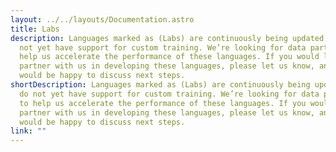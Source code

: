 ---
layout: ../../layouts/Documentation.astro
title: Labs
description: Languages marked as (Labs) are continuously being updated, but do
  not yet have support for custom training. We’re looking for data partners to
  help us accelerate the performance of these languages. If you would like to
  partner with us in developing these languages, please let us know, and we
  would be happy to discuss next steps.
shortDescription: Languages marked as (Labs) are continuously being updated, but
  do not yet have support for custom training. We’re looking for data partners
  to help us accelerate the performance of these languages. If you would like to
  partner with us in developing these languages, please let us know, and we
  would be happy to discuss next steps.
link: ""
---
